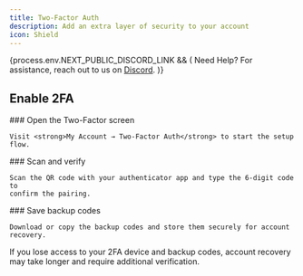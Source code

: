 ```yaml
---
title: Two-Factor Auth
description: Add an extra layer of security to your account
icon: Shield
---
```



{process.env.NEXT_PUBLIC_DISCORD_LINK && (
<Callout>
  Need Help? For assistance, reach out to us on <a href={process.env.NEXT_PUBLIC_DISCORD_LINK} target="_blank">Discord</a>.
</Callout>
)}

## Enable 2FA

<Steps>
  <Step>
    ### Open the Two-Factor screen

    Visit <strong>My Account → Two-Factor Auth</strong> to start the setup
    flow.
  </Step>
  <Step>
    ### Scan and verify

    Scan the QR code with your authenticator app and type the 6-digit code to
    confirm the pairing.
  </Step>
  <Step>
    ### Save backup codes

    Download or copy the backup codes and store them securely for account
    recovery.
  </Step>
</Steps>

<Callout type="warning">
If you lose access to your 2FA device and backup codes, account recovery may take longer and require additional verification.
</Callout>

